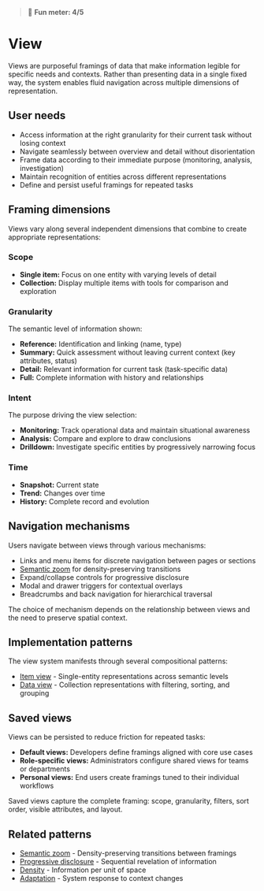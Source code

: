 
<Meta title="Foundations/View" />

> 🙂 **Fun meter: 4/5**

# View

Views are purposeful framings of data that make information legible for specific needs and contexts. Rather than presenting data in a single fixed way, the system enables fluid navigation across multiple dimensions of representation.

## User needs

- Access information at the right granularity for their current task without losing context
- Navigate seamlessly between overview and detail without disorientation
- Frame data according to their immediate purpose (monitoring, analysis, investigation)
- Maintain recognition of entities across different representations
- Define and persist useful framings for repeated tasks

## Framing dimensions

Views vary along several independent dimensions that combine to create appropriate representations:

### Scope
- **Single item:** Focus on one entity with varying levels of detail
- **Collection:** Display multiple items with tools for comparison and exploration

### Granularity
The semantic level of information shown:
- **Reference:** Identification and linking (name, type)
- **Summary:** Quick assessment without leaving current context (key attributes, status)
- **Detail:** Relevant information for current task (task-specific data)
- **Full:** Complete information with history and relationships

### Intent
The purpose driving the view selection:
- **Monitoring:** Track operational data and maintain situational awareness
- **Analysis:** Compare and explore to draw conclusions
- **Drilldown:** Investigate specific entities by progressively narrowing focus

### Time
- **Snapshot:** Current state
- **Trend:** Changes over time
- **History:** Complete record and evolution

## Navigation mechanisms

Users navigate between views through various mechanisms:
- Links and menu items for discrete navigation between pages or sections
- [Semantic zoom](../?path=/docs/patterns-semantic-zoom--docs) for density-preserving transitions
- Expand/collapse controls for progressive disclosure
- Modal and drawer triggers for contextual overlays
- Breadcrumbs and back navigation for hierarchical traversal

The choice of mechanism depends on the relationship between views and the need to preserve spatial context.

## Implementation patterns

The view system manifests through several compositional patterns:

- [Item view](../?path=/docs/compositions-item-view--docs) - Single-entity representations across semantic levels
- [Data view](../?path=/docs/compositions-data-view--docs) - Collection representations with filtering, sorting, and grouping

## Saved views

Views can be persisted to reduce friction for repeated tasks:
- **Default views:** Developers define framings aligned with core use cases
- **Role-specific views:** Administrators configure shared views for teams or departments
- **Personal views:** End users create framings tuned to their individual workflows

Saved views capture the complete framing: scope, granularity, filters, sort order, visible attributes, and layout.

## Related patterns

- [Semantic zoom](../?path=/docs/patterns-semantic-zoom--docs) - Density-preserving transitions between framings
- [Progressive disclosure](../?path=/docs/patterns-progressive-disclosure--docs) - Sequential revelation of information
- [Density](../?path=/docs/foundations-density--docs) - Information per unit of space
- [Adaptation](../?path=/docs/foundations-adaptation--docs) - System response to context changes
